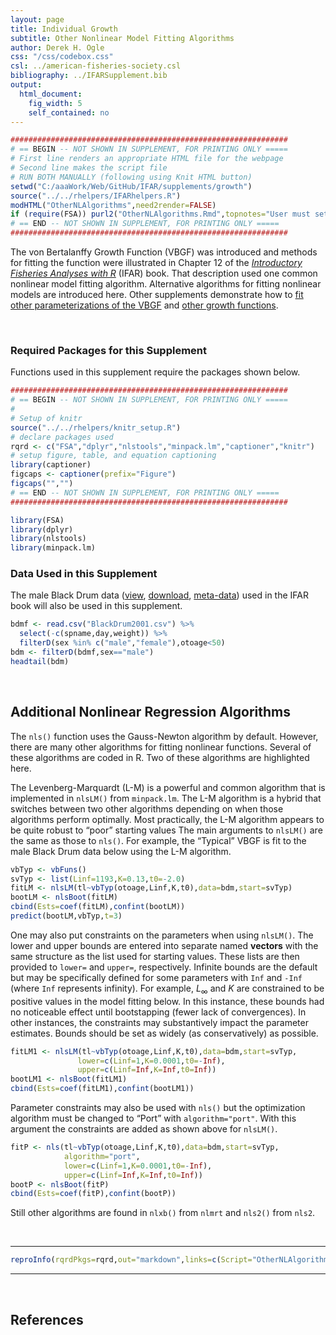 ```yaml
---
layout: page
title: Individual Growth
subtitle: Other Nonlinear Model Fitting Algorithms
author: Derek H. Ogle
css: "/css/codebox.css"
csl: ../american-fisheries-society.csl
bibliography: ../IFARSupplement.bib
output: 
  html_document: 
    fig_width: 5
    self_contained: no
---
```

```r
##############################################################
# == BEGIN -- NOT SHOWN IN SUPPLEMENT, FOR PRINTING ONLY =====
# First line renders an appropriate HTML file for the webpage
# Second line makes the script file
# RUN BOTH MANUALLY (following using Knit HTML button)
setwd("C:/aaaWork/Web/GitHub/IFAR/supplements/growth")
source("../../rhelpers/IFARhelpers.R")
modHTML("OtherNLAlgorithms",need2render=FALSE)
if (require(FSA)) purl2("OtherNLAlgorithms.Rmd",topnotes="User must set working directory appropriately.")
# == END -- NOT SHOWN IN SUPPLEMENT, FOR PRINTING ONLY =====
##############################################################
```

The von Bertalanffy Growth Function (VBGF) was introduced and methods for fitting the function were illustrated in Chapter 12 of the [*Introductory Fisheries Analyses with R*](http://derekogle.com/IFAR/) (IFAR) book.  That description used one common nonlinear model fitting algorithm.  Alternative algorithms for fitting nonlinear models are introduced here.  Other supplements demonstrate how to [fit other parameterizations of the VBGF](OtherVBGFParams.html) and [other growth functions](OtherGrowthFuns.html).

\ 

### Required Packages for this Supplement
Functions used in this supplement require the packages shown below.

```r
##############################################################
# == BEGIN -- NOT SHOWN IN SUPPLEMENT, FOR PRINTING ONLY =====
# 
# Setup of knitr
source("../../rhelpers/knitr_setup.R")
# declare packages used
rqrd <- c("FSA","dplyr","nlstools","minpack.lm","captioner","knitr")
# setup figure, table, and equation captioning
library(captioner)
figcaps <- captioner(prefix="Figure")
figcaps("","")
# == END -- NOT SHOWN IN SUPPLEMENT, FOR PRINTING ONLY =====
##############################################################
```
```r
library(FSA)
library(dplyr)
library(nlstools)
library(minpack.lm)
```

### Data Used in this Supplement
  
The male Black Drum data ([view](https://github.com/droglenc/FSAdata/blob/master/data-raw/BlackDrum2001.csv), [download](https://raw.githubusercontent.com/droglenc/FSAdata/master/data-raw/BlackDrum2001.csv), [meta-data](http://derekogle.com/fishR/data/data-html/BlackDrum2001.html)) used in the IFAR book will also be used in this supplement.
```r
bdmf <- read.csv("BlackDrum2001.csv") %>%
  select(-c(spname,day,weight)) %>%
  filterD(sex %in% c("male","female"),otoage<50)
bdm <- filterD(bdmf,sex=="male")
headtail(bdm)
```

\ 

## Additional Nonlinear Regression Algorithms

The `nls()` function uses the Gauss-Newton algorithm by default.  However, there are many other algorithms for fitting nonlinear functions.  Several of these algorithms are coded in R.  Two of these algorithms are highlighted here.

The Levenberg-Marquardt (L-M) is a powerful and common algorithm that is implemented in `nlsLM()` from `minpack.lm`.  The L-M algorithm is a hybrid that switches between two other algorithms depending on when those algorithms perform optimally.  Most practically, the L-M algorithm appears to be quite robust to "poor" starting values  The main arguments to `nlsLM()` are the same as those to `nls()`.  For example, the "Typical" VBGF is fit to the male Black Drum data below using the L-M algorithm.

```r
vbTyp <- vbFuns()
svTyp <- list(Linf=1193,K=0.13,t0=-2.0)
fitLM <- nlsLM(tl~vbTyp(otoage,Linf,K,t0),data=bdm,start=svTyp)
bootLM <- nlsBoot(fitLM)
cbind(Ests=coef(fitLM),confint(bootLM))
predict(bootLM,vbTyp,t=3)
```

One may also put constraints on the parameters when using `nlsLM()`.  The lower and upper bounds are entered into separate named **vectors** with the same structure as the list used for starting values.  These lists are then provided to `lower=` and `upper=`, respectively.  Infinite bounds are the default but may be specifically defined for some parameters with `Inf` and `-Inf` (where `Inf` represents infinity).  For example, $L_\infty$ and $K$ are constrained to be positive values in the model fitting below.  In this instance, these bounds had no noticeable effect until bootstapping (fewer lack of convergences).  In other instances, the constraints may substantively impact the parameter estimates.  Bounds should be set as widely (as conservatively) as possible.
```r
fitLM1 <- nlsLM(tl~vbTyp(otoage,Linf,K,t0),data=bdm,start=svTyp,
               lower=c(Linf=1,K=0.0001,t0=-Inf),
               upper=c(Linf=Inf,K=Inf,t0=Inf))
bootLM1 <- nlsBoot(fitLM1)
cbind(Ests=coef(fitLM1),confint(bootLM1))
```

Parameter constraints may also be used with `nls()` but the optimization algorithm must be changed to "Port" with `algorithm="port"`.  With this argument the constraints are added as shown above for `nlsLM()`.
```r
fitP <- nls(tl~vbTyp(otoage,Linf,K,t0),data=bdm,start=svTyp,
            algorithm="port",
            lower=c(Linf=1,K=0.0001,t0=-Inf),
            upper=c(Linf=Inf,K=Inf,t0=Inf))
bootP <- nlsBoot(fitP)
cbind(Ests=coef(fitP),confint(bootP))
```

Still other algorithms are found in `nlxb()` from `nlmrt` and `nls2()` from `nls2`.

\ 

--------------------------------------------------------------

```r
reproInfo(rqrdPkgs=rqrd,out="markdown",links=c(Script="OtherNLAlgorithms.R",RMarkdown="OtherNLAlgorithms.Rmd"))
```

--------------------------------------------------------------

\ 

## References
